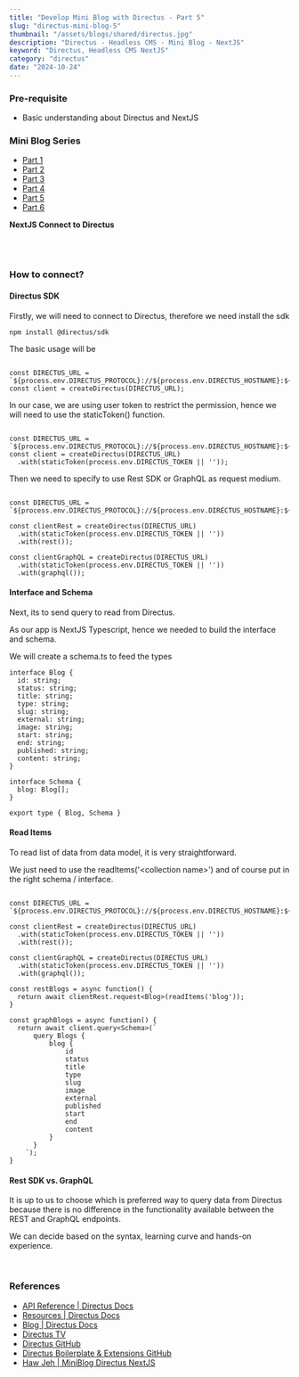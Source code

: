 ```yaml
---
title: "Develop Mini Blog with Directus - Part 5"
slug: "directus-mini-blog-5"
thumbnail: "/assets/blogs/shared/directus.jpg"
description: "Directus - Headless CMS - Mini Blog - NextJS"
keyword: "Directus, Headless CMS NextJS"
category: "directus"
date: "2024-10-24"
---
```


### Pre-requisite

- Basic understanding about Directus and NextJS

### Mini Blog Series

- [Part 1](/blogs/directus-mini-blog-1)
- [Part 2](/blogs/directus-mini-blog-2)
- [Part 3](/blogs/directus-mini-blog-3)
- [Part 4](/blogs/directus-mini-blog-4)
- [Part 5](/blogs/directus-mini-blog-5)
- [Part 6](/blogs/directus-mini-blog-6)

<b>NextJS Connect to Directus</b>

<br/><br/>

### How to connect?

#### Directus SDK

Firstly, we will need to connect to Directus, therefore we need install the sdk

``` npm install @directus/sdk ```

The basic usage will be

```

const DIRECTUS_URL = `${process.env.DIRECTUS_PROTOCOL}://${process.env.DIRECTUS_HOSTNAME}:${process.env.DIRECTUS_PORT}`
const client = createDirectus(DIRECTUS_URL);
```

In our case, we are using user token to restrict the permission, hence we will need to use the staticToken() function.

```

const DIRECTUS_URL = `${process.env.DIRECTUS_PROTOCOL}://${process.env.DIRECTUS_HOSTNAME}:${process.env.DIRECTUS_PORT}`
const client = createDirectus(DIRECTUS_URL)
  .with(staticToken(process.env.DIRECTUS_TOKEN || ''));
```

Then we need to specify to use Rest SDK or GraphQL as request medium.

```

const DIRECTUS_URL = `${process.env.DIRECTUS_PROTOCOL}://${process.env.DIRECTUS_HOSTNAME}:${process.env.DIRECTUS_PORT}`

const clientRest = createDirectus(DIRECTUS_URL)
  .with(staticToken(process.env.DIRECTUS_TOKEN || ''))
  .with(rest());

const clientGraphQL = createDirectus(DIRECTUS_URL)
  .with(staticToken(process.env.DIRECTUS_TOKEN || ''))
  .with(graphql());
```

#### Interface and Schema

Next, its to send query to read from Directus.

As our app is NextJS Typescript, hence we needed to build the interface and schema. 

We will create a schema.ts to feed the types

```
interface Blog {
  id: string;
  status: string;
  title: string;
  type: string;
  slug: string;
  external: string;
  image: string;
  start: string;
  end: string;
  published: string;
  content: string;
}

interface Schema {
  blog: Blog[];
}

export type { Blog, Schema }

```

#### Read Items

To read list of data from data model, it is very straightforward. 

We just need to use the readItems('\<collection name\>') and of course put in the right schema / interface.

```

const DIRECTUS_URL = `${process.env.DIRECTUS_PROTOCOL}://${process.env.DIRECTUS_HOSTNAME}:${process.env.DIRECTUS_PORT}`

const clientRest = createDirectus(DIRECTUS_URL)
  .with(staticToken(process.env.DIRECTUS_TOKEN || ''))
  .with(rest());

const clientGraphQL = createDirectus(DIRECTUS_URL)
  .with(staticToken(process.env.DIRECTUS_TOKEN || ''))
  .with(graphql());
  
const restBlogs = async function() {
  return await clientRest.request<Blog>(readItems('blog'));
}

const graphBlogs = async function() {
  return await client.query<Schema>(`
      query Blogs {
          blog {
              id
              status
              title
              type
              slug
              image
              external
              published
              start
              end
              content
          }
      }
    `);
}
```

#### Rest SDK vs. GraphQL

It is up to us to choose which is preferred way to query data from Directus because there is no difference in the functionality available between the REST and GraphQL endpoints. 

We can decide based on the syntax, learning curve and hands-on experience.

<br/>

### References
- [API Reference | Directus Docs](https://docs.directus.io/reference/introduction.html)
- [Resources | Directus Docs](https://docs.directus.io/getting-started/resources.html)
- [Blog | Directus Docs](https://docs.directus.io/blog/)
- [Directus TV](https://www.youtube.com/c/DirectusVideos)
- [Directus GitHub](https://github.com/directus/directus)
- [Directus Boilerplate & Extensions GitHub](https://github.com/directus-labs/extensions/)
- [Haw Jeh | MiniBlog Directus NextJS](https://github.com/hawjeh/MiniBlog-Directus-NextJS)